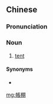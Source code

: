 {{also|帐棚}}
==Chinese==
{{zh-forms|s=帐棚}}

===Pronunciation===
{{zh-pron
|m=zhàngpéng,tl=y
|c=zoeng3 paang4
|cat=n
}}

===Noun===
{{zh-noun}}

# [[tent]] {{zh-mw|頂|座}}

====Synonyms====
* {{zh-l|帳篷}}

[[mg:帳棚]]